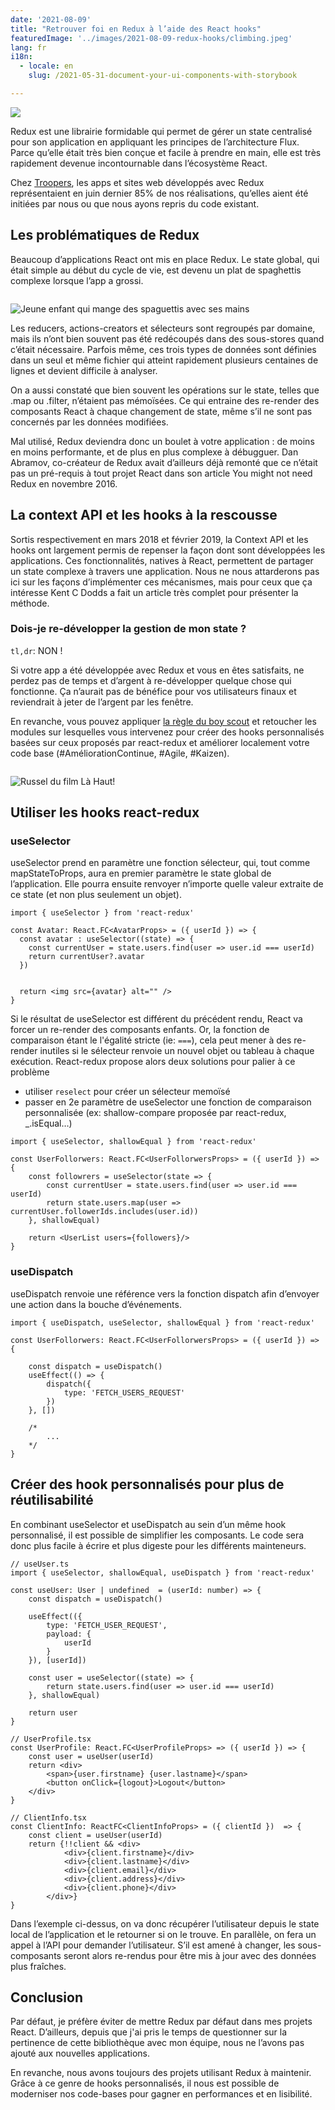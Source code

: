 ```yaml
---
date: '2021-08-09'
title: "Retrouver foi en Redux à l’aide des React hooks"
featuredImage: '../images/2021-08-09-redux-hooks/climbing.jpeg'
lang: fr
i18n:
  - locale: en
    slug: /2021-05-31-document-your-ui-components-with-storybook

---
```


<Image align="right" caption="Photo par Daniel Jiménez sur Unsplash">

![](../images/2021-08-09-redux-hooks/climbing.jpeg)

</Image>

Redux est une librairie formidable qui permet de gérer un state centralisé pour son application en appliquant les principes de l’architecture Flux. Parce qu’elle était très bien conçue et facile à prendre en main, elle est très rapidement devenue incontournable dans l’écosystème React.

Chez [Troopers](https://troopers.agency), les apps et sites web développés avec Redux représentaient en juin dernier 85% de nos réalisations, qu’elles aient été initiées par nous ou que nous ayons repris du code existant.

## Les problématiques de Redux
Beaucoup d’applications React ont mis en place Redux. Le state global, qui était simple au début du cycle de vie, est devenu un plat de spaghettis complexe lorsque l’app a grossi.

<Image isSmall>

![Jeune enfant qui mange des spaguettis avec ses mains](https://media.giphy.com/media/qhN1dx3gJq4b6/giphy.gif) 

</Image>

Les reducers, actions-creators et sélecteurs sont regroupés par domaine, mais ils n’ont bien souvent pas été redécoupés dans des sous-stores quand c’était nécessaire. Parfois même, ces trois types de données sont définies dans un seul et même fichier qui atteint rapidement plusieurs centaines de lignes et devient difficile à analyser.

On a aussi constaté que bien souvent les opérations sur le state, telles que .map ou .filter, n’étaient pas mémoïsées. Ce qui entraine des re-render des composants React à chaque changement de state, même s’il ne sont pas concernés par les données modifiées.

Mal utilisé, Redux deviendra donc un boulet à votre application : de moins en moins performante, et de plus en plus complexe à débugguer. Dan Abramov, co-créateur de Redux avait d’ailleurs déjà remonté que ce n’était pas un pré-requis à tout projet React dans son article You might not need Redux en novembre 2016.

## La context API et les hooks à la rescousse

Sortis respectivement en mars 2018 et février 2019, la Context API et les hooks ont largement permis de repenser la façon dont sont développées les applications. Ces fonctionnalités, natives à React, permettent de partager un state complexe à travers une application. Nous ne nous attarderons pas ici sur les façons d’implémenter ces mécanismes, mais pour ceux que ça intéresse Kent C Dodds a fait un article très complet pour présenter la méthode.

### Dois-je re-développer la gestion de mon state ?
`tl,dr`: NON !

Si votre app a été développée avec Redux et vous en êtes satisfaits, ne perdez pas de temps et d’argent à re-développer quelque chose qui fonctionne. Ça n’aurait pas de bénéfice pour vos utilisateurs finaux et reviendrait à jeter de l’argent par les fenêtre.

En revanche, vous pouvez appliquer [la règle du boy scout](https://biratkirat.medium.com/step-8-the-boy-scout-rule-robert-c-martin-uncle-bob-9ac839778385) et retoucher les modules sur lesquelles vous intervenez pour créer des hooks personnalisés basées sur ceux proposés par react-redux et améliorer localement votre code base (#AméliorationContinue, #Agile, #Kaizen).

<Image isSmall>

![Russel du film Là Haut!](../images/2021-08-09-redux-hooks/russel.png)

</Image >

## Utiliser les hooks react-redux
### useSelector
useSelector prend en paramètre une fonction sélecteur, qui, tout comme mapStateToProps, aura en premier paramètre le state global de l’application. Elle pourra ensuite renvoyer n’importe quelle valeur extraite de ce state (et non plus seulement un objet).

```tsx
import { useSelector } from 'react-redux'

const Avatar: React.FC<AvatarProps> = ({ userId }) => {
  const avatar : useSelector((state) => {
    const currentUser = state.users.find(user => user.id === userId)
    return currentUser?.avatar
  })


  return <img src={avatar} alt="" />
}
```
Si le résultat de useSelector est différent du précédent rendu, React va forcer un re-render des composants enfants. Or, la fonction de comparaison étant le l'égalité stricte (ie: `===`), cela peut mener à des re-render inutiles si le sélecteur renvoie un nouvel objet ou tableau à chaque exécution. React-redux propose alors deux solutions pour palier à ce problème 
- utiliser `reselect` pour créer un sélecteur memoïsé
- passer en 2e paramètre de useSelector une fonction de comparaison personnalisée (ex: shallow-compare proposée par react-redux, _.isEqual…)

```tsx
import { useSelector, shallowEqual } from 'react-redux'

const UserFollorwers: React.FC<UserFollorwersProps> = ({ userId }) => {
	const followrers = useSelector(state => {
		const currentUser = state.users.find(user => user.id === userId)
		return state.users.map(user => currentUser.followerIds.includes(user.id))
	}, shallowEqual)

	return <UserList users={followers}/>
}
```


### useDispatch
useDispatch renvoie une référence vers la fonction dispatch afin d’envoyer une action dans la bouche d’événements.

```tsx
import { useDispatch, useSelector, shallowEqual } from 'react-redux'

const UserFollorwers: React.FC<UserFollorwersProps> = ({ userId }) => {

	const dispatch = useDispatch()
	useEffect(() => {
		dispatch({
			type: 'FETCH_USERS_REQUEST'
		})
	}, [])

	/*
		...
	*/
}
```


## Créer des hook personnalisés pour plus de réutilisabilité
En combinant useSelector et useDispatch au sein d’un même hook personnalisé, il est possible de simplifier les composants. Le code sera donc plus facile à écrire et plus digeste pour les différents mainteneurs.

```tsx
// useUser.ts
import { useSelector, shallowEqual, useDispatch } from 'react-redux'

const useUser: User | undefined  = (userId: number) => {
	const dispatch = useDispatch()
	
	useEffect(({
		type: 'FETCH_USER_REQUEST',
		payload: {
			userId
		}
	}), [userId])

	const user = useSelector((state) => {
		return state.users.find(user => user.id === userId)
	}, shallowEqual)

	return user
}

// UserProfile.tsx
const UserProfile: React.FC<UserProfileProps> => ({ userId }) => {
	const user = useUser(userId)
	return <div>
		<span>{user.firstname} {user.lastname}</span>
		<button onClick={logout}>Logout</button>
	</div>
}

// ClientInfo.tsx
const ClientInfo: ReactFC<ClientInfoProps> = ({ clientId })  => {
	const client = useUser(userId)
	return {!!client && <div>
			<div>{client.firstname}</div>
			<div>{client.lastname}</div>
			<div>{client.email}</div>
			<div>{client.address}</div>
			<div>{client.phone}</div>
		</div>}
}
```

Dans l’exemple ci-dessus, on va donc récupérer l’utilisateur depuis le state local de l’application et le retourner si on le trouve. En parallèle, on fera un appel à l’API pour demander l’utilisateur. S’il est amené à changer, les sous-composants seront alors re-rendus pour être mis à jour avec des données plus fraîches.

## Conclusion

Par défaut, je préfère éviter de mettre Redux par défaut dans mes projets React. D’ailleurs, depuis que j'ai pris le temps de questionner sur la pertinence de cette bibliothèque avec mon équipe, nous ne l’avons pas ajouté aux nouvelles applications.

En revanche, nous avons toujours des projets utilisant Redux à maintenir. Grâce à ce genre de hooks personnalisés, il nous est possible de moderniser nos code-bases pour gagner en performances et en lisibilité.
